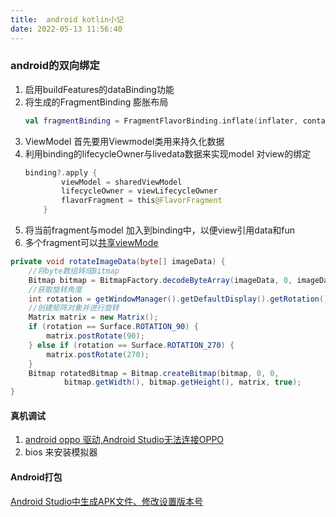 ```yaml
---
title:  android kotlin小记
date: 2022-05-13 11:56:40
---
```


### android的双向绑定
1. 启用buildFeatures的dataBinding功能
2. 将生成的FragmentBinding 膨胀布局
    ```kotlin 
    val fragmentBinding = FragmentFlavorBinding.inflate(inflater, container, false)
    ```
3. ViewModel 首先要用Viewmodel类用来持久化数据
4. 利用binding的lifecycleOwner与livedata数据来实现model 对view的绑定
    ```kotlin
    binding?.apply {
            viewModel = sharedViewModel
            lifecycleOwner = viewLifecycleOwner
            flavorFragment = this@FlavorFragment
        }
    ```
5. 将当前fragment与model 加入到binding中，以便view引用data和fun
6. 多个fragment可以[共享viewMode](https://developer.android.google.cn/topic/libraries/architecture/viewmodel.html?hl=zh-cn#sharing)

<!-- 图片转换 -->
```java
private void rotateImageData(byte[] imageData) {
    //将byte数组转成Bitmap
    Bitmap bitmap = BitmapFactory.decodeByteArray(imageData, 0, imageData.length);
    //获取旋转角度
    int rotation = getWindowManager().getDefaultDisplay().getRotation();
    //创建矩阵对象并进行旋转
    Matrix matrix = new Matrix();
    if (rotation == Surface.ROTATION_90) {
        matrix.postRotate(90);
    } else if (rotation == Surface.ROTATION_270) {
        matrix.postRotate(270);
    }
    Bitmap rotatedBitmap = Bitmap.createBitmap(bitmap, 0, 0,
            bitmap.getWidth(), bitmap.getHeight(), matrix, true);
}

```

#### 真机调试
1. [android oppo 驱动,Android Studio无法连接OPPO](https://blog.csdn.net/weixin_34119722/article/details/117611420)
2. bios 来安装模拟器

#### Android打包
[Android Studio中生成APK文件、修改设置版本号](https://blog.csdn.net/xiaohelan/article/details/105514531)
